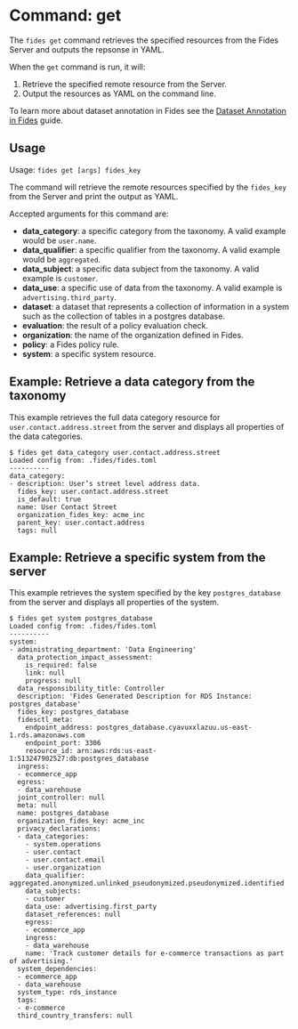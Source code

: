 
# Command: get

The ```fides get``` command retrieves the specified resources from the Fides Server and outputs the repsonse in YAML.

When the ```get``` command is run, it will:

1. Retrieve the specified remote resource from the Server.
2. Output the resources as YAML on the command line.

To learn more about dataset annotation in Fides see the [Dataset Annotation in Fides](#LINK) guide.

## Usage
Usage: ```fides get [args] fides_key```

The command will retrieve the remote resources specified by the ```fides_key``` from the Server and print the output as YAML.

Accepted arguments for this command are:

* **data_category**: a specific category from the taxonomy. A valid example would be ```user.name```.
* **data_qualifier**: a specific qualifier from the taxonomy. A valid example would be ```aggregated```.
* **data_subject**: a specific data subject from the taxonomy. A valid example is ```customer```.
* **data_use**: a specific use of data from the taxonomy. A valid example is ```advertising.third_party```.
* **dataset**: a dataset that represents a collection of information in a system such as the collection of tables in a postgres database.
* **evaluation**: the result of a policy evaluation check.
* **organization**: the name of the organization defined in Fides.
* **policy**: a Fides policy rule. 
* **system**: a specific system resource.


## Example: Retrieve a data category from the taxonomy
This example retrieves the full data category resource for ```user.contact.address.street``` from the server and displays all properties of the data categories.

```console
$ fides get data_category user.contact.address.street
Loaded config from: .fides/fides.toml
----------
data_category:
- description: User’s street level address data.
  fides_key: user.contact.address.street
  is_default: true
  name: User Contact Street
  organization_fides_key: acme_inc
  parent_key: user.contact.address
  tags: null
```

## Example: Retrieve a specific system from the server
This example retrieves the system specified by the key ```postgres_database``` from the server and displays all properties of the system.

```console
$ fides get system postgres_database
Loaded config from: .fides/fides.toml
----------
system:
- administrating_department: 'Data Engineering'
  data_protection_impact_assessment:
    is_required: false
    link: null
    progress: null
  data_responsibility_title: Controller
  description: 'Fides Generated Description for RDS Instance: postgres_database'
  fides_key: postgres_database
  fidesctl_meta:
    endpoint_address: postgres_database.cyavuxxlazuu.us-east-1.rds.amazonaws.com
    endpoint_port: 3306
    resource_id: arn:aws:rds:us-east-1:513247902527:db:postgres_database
  ingress:
  - ecommerce_app
  egress:
  - data_warehouse
  joint_controller: null
  meta: null
  name: postgres_database
  organization_fides_key: acme_inc
  privacy_declarations:
  - data_categories:
    - system.operations
    - user.contact
    - user.contact.email
    - user.organization
    data_qualifier: aggregated.anonymized.unlinked_pseudonymized.pseudonymized.identified
    data_subjects:
    - customer
    data_use: advertising.first_party
    dataset_references: null
    egress: 
    - ecommerce_app
    ingress:
    - data_warehouse
    name: 'Track customer details for e-commerce transactions as part of advertising.'
  system_dependencies:
  - ecommerce_app
  - data_warehouse
  system_type: rds_instance
  tags:
  - e-commerce
  third_country_transfers: null
```